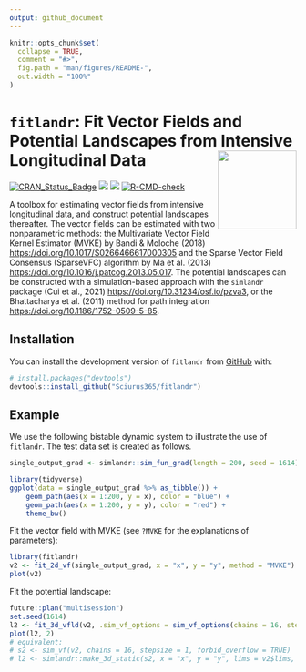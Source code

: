 ```yaml
---
output: github_document
---
```


<!-- README.md is generated from README.Rmd. Please edit that file -->

```r
knitr::opts_chunk$set(
  collapse = TRUE,
  comment = "#>",
  fig.path = "man/figures/README-",
  out.width = "100%"
)
```

# `fitlandr`: Fit Vector Fields and Potential Landscapes from Intensive Longitudinal Data <img src='man/figures/logo.png' align="right" height="138" />

<!-- badges: start -->
[![CRAN_Status_Badge](https://www.r-pkg.org/badges/version/fitlandr)](https://cran.r-project.org/package=fitlandr)
![](https://img.shields.io/badge/lifecycle-experimental-orange.svg)
[![](https://cranlogs.r-pkg.org/badges/fitlandr)](https://cran.r-project.org/package=fitlandr)
[![R-CMD-check](https://github.com/Sciurus365/fitlandr/actions/workflows/R-CMD-check.yaml/badge.svg)](https://github.com/Sciurus365/fitlandr/actions/workflows/R-CMD-check.yaml)
<!-- badges: end -->

A toolbox for estimating vector fields from intensive
    longitudinal data, and construct potential landscapes thereafter. The
    vector fields can be estimated with two nonparametric methods: the
    Multivariate Vector Field Kernel Estimator (MVKE) by Bandi & Moloche
    (2018) <https://doi.org/10.1017/S0266466617000305> and the Sparse Vector Field
    Consensus (SparseVFC) algorithm by Ma et al.  (2013)
    <https://doi.org/10.1016/j.patcog.2013.05.017>. The potential landscapes can be
    constructed with a simulation-based approach with the `simlandr`
    package (Cui et al., 2021) <https://doi.org/10.31234/osf.io/pzva3>, or the Bhattacharya et al. (2011) method for path integration
    <https://doi.org/10.1186/1752-0509-5-85>.

## Installation

You can install the development version of `fitlandr` from [GitHub](https://github.com/) with:

``` r
# install.packages("devtools")
devtools::install_github("Sciurus365/fitlandr")
```

## Example

We use the following bistable dynamic system to illustrate the use of `fitlandr`. The test data set is created as follows.

```r
single_output_grad <- simlandr::sim_fun_grad(length = 200, seed = 1614)

library(tidyverse)
ggplot(data = single_output_grad %>% as_tibble()) +
	geom_path(aes(x = 1:200, y = x), color = "blue") +
	geom_path(aes(x = 1:200, y = y), color = "red") +
	theme_bw()
```

Fit the vector field with MVKE (see `?MVKE` for the explanations of parameters):

```r
library(fitlandr)
v2 <- fit_2d_vf(single_output_grad, x = "x", y = "y", method = "MVKE")
plot(v2)
```

Fit the potential landscape:

```r
future::plan("multisession")
set.seed(1614)
l2 <- fit_3d_vfld(v2, .sim_vf_options = sim_vf_options(chains = 16, stepsize = 1, forbid_overflow = TRUE), .simlandr_options = simlandr_options(adjust = 5, Umax = 4))
plot(l2, 2)
# equivalent:
# s2 <- sim_vf(v2, chains = 16, stepsize = 1, forbid_overflow = TRUE)
# l2 <- simlandr::make_3d_static(s2, x = "x", y = "y", lims = v2$lims, adjust = 5, Umax = 4)
```

